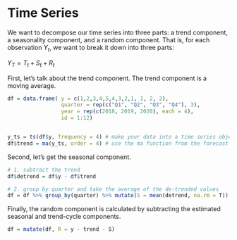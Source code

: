 # Time Series

We want to decompose our time series into three parts: a trend component, a seasonality component, and a random component. That is, for each observation $Y_t$, we want to break it down into three parts:

$Y_T = T_t + S_t + R_t$

First, let's talk about the trend component. The trend component is a moving average.

```r

df = data.frame( y = c(1,2,3,4,5,4,3,2,1, 1, 2, 2), 
                 quarter = rep(c("Q1", "Q2", "Q3", "Q4"), 3),
                 year = rep(c(2018, 2019, 2020), each = 4), 
                 id = 1:12)


y_ts = ts(df$y, frequency = 4) # make your data into a time series object
df$trend = ma(y_ts, order = 4) # use the ma function from the forecast library
```

Second, let's get the seasonal component.

```r
# 1. subtract the trend
df$detrend = df$y - df$trend

# 2. group by quarter and take the average of the de-trended values
df = df %>% group_by(quarter) %>% mutate(S = mean(detrend, na.rm = T)) %>% select(!detrend)
```

Finally, the random component is calculated by subtracting the estimated seasonal and trend-cycle components.

```r
df = mutate(df, R = y - trend - S)
```




